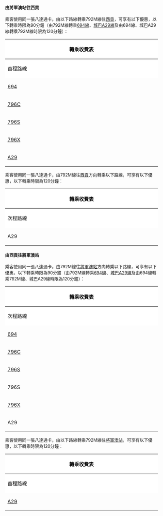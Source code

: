 ====由將軍澳站往西貢====
乘客使用同一張八達通卡，由以下路線轉乘792M線往[[西貢公共運輸交匯處|西貢]]，可享有以下優惠，以下轉乘時限為90分鐘（由792M線轉乘[[過海隧道巴士694線|694線]]、[[城巴A29線]]及由694線、城巴A29線轉乘792M線時限為120分鐘）：
{|class="wikitable" style="width:100%; text-align:center"
|-
!colspan="4" style="background:white; color:black; font-size:16px"|'''轉乘收費表'''
|-
!style="background:white;" width="15%"|首程路線
!style="background:white;" width="25%"|首程方向
!style="background:white;" width="25%"|轉乘次程路線所節省車費（港元）
!style="background:white;" width="25%"|指定轉車站
|-
| [[過海隧道巴士694線|694]] || 由[[小西灣邨巴士總站|小西灣邨]]開出 || 成人：$3.5<br/>小童或長者：$1.8 || [[尚德邨|尚德]]商場（唐明街）
|-
| [[新巴796C線|796C]] || 由[[南昌站公共運輸交匯處|南昌站]]開出 || 成人：$1.0<br/>小童或長者：$0.5 || [[調景嶺站公共運輸交匯處|調景嶺站]]
|-
| [[新巴796S線|796S]] || 來回方向 || 成人：$1.0<br/>小童或長者：$0.5 || [[調景嶺站公共運輸交匯處|調景嶺站]]
|-
| [[新巴796X線|796X]] || 由[[尖沙咀（東）巴士總站|尖沙咀（東）]]開出 || 成人：$1.0<br/>小童或長者：$0.5 || [[調景嶺站公共運輸交匯處|調景嶺站]]
|-
| [[城巴A29線|A29]] || 由[[香港國際機場|機場]]開出 || 成人：$6.9<br/>小童或長者：$3.5 || [[寶寧路]]，[[厚德邨]]
|}

乘客使用同一張八達通卡，由792M線往[[西貢公共運輸交匯處|西貢]]方向轉乘以下路線，可享有以下優惠，以下轉乘時限為120分鐘：
{|class="wikitable" style="width:100%; text-align:center"
|-
!colspan="4" style="background:white; color:black; font-size:16px"|'''轉乘收費表'''
|-
!style="background:white;" width="15%"|次程路線
!style="background:white;" width="25%"|次程方向
!style="background:white;" width="25%"|轉乘次程路線所節省車費（港元）
!style="background:white;" width="25%"|指定轉車站
|-
| A29 || 往[[香港國際機場|機場]] || 成人：$6.9<br/>小童或長者：$3.5 || [[寶寧路]]，[[厚德邨]]
|}

====由西貢往將軍澳站====
乘客使用同一張八達通卡，由792M線往[[將軍澳站公共運輸交匯處|將軍澳站]]方向轉乘以下路線，可享有以下優惠，以下轉乘時限為90分鐘（由792M線轉乘[[過海隧道巴士694線|694線]]、[[城巴A29線]]及由694線轉乘792M線、城巴A29線時限為120分鐘）：
{|class="wikitable" style="width:100%; text-align:center"
|-
!colspan="4" style="background:white; color:black; font-size:16px"|'''轉乘收費表'''
|-
!style="background:white;" width="15%"|次程路線
!style="background:white;" width="25%"|次程方向
!style="background:white;" width="25%"|轉乘次程路線所節省車費（港元）
!style="background:white;" width="25%"|指定轉車站
|-
| [[過海隧道巴士694線|694]] || 往[[小西灣邨巴士總站|小西灣邨]] || 成人：$3.5<br/>小童或長者：$1.8 || 尚德商場（唐明街）
|-
| [[新巴796C線|796C]] || 往{{pti|南昌站}} || 成人：$1.0<br/>小童或長者：$0.5 || [[調景嶺站公共運輸交匯處|調景嶺站]]
|-
| [[新巴796S線|796S]] || 往[[牛頭角站]] || 成人：$1.0<br/>小童或長者：$0.5 || [[調景嶺站公共運輸交匯處|調景嶺站]]
|-
| 796S || 往[[清水灣半島巴士總站|清水灣半島]] || 成人：$1.0<br/>小童或長者：$0.5 || [[將軍澳廣場]]（寶邑路）
|-
| [[新巴796X線|796X]] || 往[[尖沙咀（東）巴士總站|尖沙咀（東）]] || 成人：$1.0<br/>小童或長者：$0.5 || [[調景嶺站公共運輸交匯處|調景嶺站]]
|-
| A29 || 往[[香港國際機場|機場]] || 成人：$6.9<br/>小童或長者：$3.5 || [[寶寧路]]，[[厚德邨]]
|}

乘客使用同一張八達通卡，由以下路線轉乘792M線往[[將軍澳站公共運輸交匯處|將軍澳站]]，可享有以下優惠，以下轉乘時限為120分鐘：
{|class="wikitable" style="width:100%; text-align:center"
|-
!colspan="4" style="background:white; color:black; font-size:16px"|'''轉乘收費表'''
|-
!style="background:white;" width="15%"|首程路線
!style="background:white;" width="25%"|首程方向
!style="background:white;" width="25%"|轉乘次程路線所節省車費（港元）
!style="background:white;" width="25%"|指定轉車站
|-
| [[城巴A29線|A29]] || 由[[香港國際機場|機場]]開出 || 成人：$3.7<br/>小童或長者：$1.8 || [[寶寧路]]，[[厚德邨]]
|}